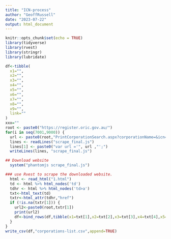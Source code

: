 ```yaml
---
title: "ICN-process"
author: "GeoffRussell"
date: "2023-07-22"
output: html_document
---
```


```r
knitr::opts_chunk$set(echo = TRUE)
library(tidyverse)
library(rvest)
library(stringr)
library(lubridate)
```

```r
df<-tibble(
  x1="",
  x2="",
  x3="",
  x4="",
  x5="",
  x6="",
  x7="",
  x8="",
  x9="",
  link=""
)
xxx=""
root <- paste0("https://register.oric.gov.au/")
for(i in seq(7001,9000)) {
  url <- paste0(root,"PrintCorporationSearch.aspx?corporationName=&icn=",i)
  lines <- readLines("scrape_final.js")
  lines[1] <- paste0("var url ='", url ,"';")
  writeLines(lines, "scrape_final.js")

## Download website
  system("phantomjs scrape_final.js")

### use Rvest to scrape the downloaded website.
  html <- read_html("1.html") 
  td <- html %>% html_nodes('td')
  tdhr <- html %>% html_nodes('td>a')
  txt<-html_text(td)
  txtr<-html_attr(tdhr,"href")
  if (!is.na(txtr[1])) {
    url2<-paste0(root,txtr[1])
    print(url2)
    df<-bind_rows(df,tibble(x1=txt[1],x2=txt[2],x3=txt[3],x4=txt[4],x5=txt[5],x6=txt[6],x7=txt[7],x8=txt[8],x9=txt[9],link=txtr[1]))
  }
}
write_csv(df,"corporations-list.csv",append=TRUE)
```

